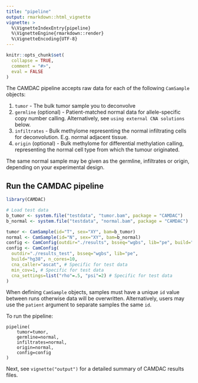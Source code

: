 ```yaml
---
title: "pipeline"
output: rmarkdown::html_vignette
vignette: >
  %\VignetteIndexEntry{pipeline}
  %\VignetteEngine{rmarkdown::render}
  %\VignetteEncoding{UTF-8}
---
```


```r
knitr::opts_chunk$set(
  collapse = TRUE,
  comment = "#>",
  eval = FALSE
)
```

The CAMDAC pipeline accepts raw data for each of the following `CamSample` objects:

1. `tumor` - The bulk tumor sample you  to deconvolve
2. `germline` (optional) - Patient-matched normal data for allele-specific copy number calling. Alternatively, see `using external CNA solutions` below.
3. `infiltrates` - Bulk methylome representing the normal infiltrating cells for deconvolution. E.g. normal adjacent tissue.
4. `origin` (optional) - Bulk methylome for differential methylation calling, representing the normal cell type from which the tumour originated.

The same normal sample may be  given as the germline, infiltrates or origin, depending on your experimental design.

## Run the CAMDAC pipeline

```r
library(CAMDAC)

# Load test data
b_tumor <- system.file("testdata", "tumor.bam", package = "CAMDAC")
b_normal <- system.file("testdata", "normal.bam", package = "CAMDAC")

tumor <- CamSample(id="T", sex="XY", bam=b_tumor)
normal <- CamSample(id="N", sex="XY", bam=b_normal)
config <- CamConfig(outdir="./results", bsseq="wgbs", lib="pe", build="hg38", n_cores=10)
config <- CamConfig(
  outdir="./results_test", bsseq="wgbs", lib="pe",
  build="hg38", n_cores=10, 
  cna_caller="ascat", # Specific for test data
  min_cov=1, # Specific for test data
  cna_settings=list("rho"=.5, "psi"=2) # Specific for test data
)
```

When defining `CamSample` objects, samples must have a unique `id` value between runs otherwise data will be overwritten. Alternatively, users may use the `patient` argument to separate samples the same `id`.

To run the pipeline:

```
pipeline(
    tumor=tumor,
    germline=normal,
    infiltrates=normal,
    origin=normal,
    config=config
)
```

Next, see `vignette("output")` for a detailed summary of CAMDAC results files.

